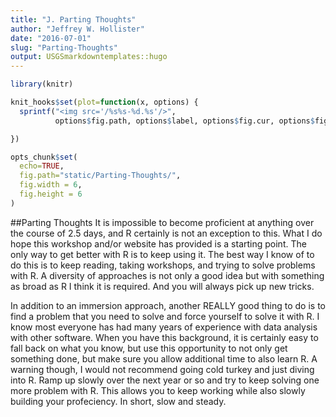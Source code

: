 ```yaml
---
title: "J. Parting Thoughts"
author: "Jeffrey W. Hollister"
date: "2016-07-01"
slug: "Parting-Thoughts"
output: USGSmarkdowntemplates::hugo
---
```



```r
library(knitr)

knit_hooks$set(plot=function(x, options) {
  sprintf("<img src='/%s%s-%d.%s'/>", 
          options$fig.path, options$label, options$fig.cur, options$fig.ext)

})

opts_chunk$set(
  echo=TRUE,
  fig.path="static/Parting-Thoughts/",
  fig.width = 6,
  fig.height = 6
)
```

##Parting Thoughts
It is impossible to become proficient at anything over the course of 2.5 days, and R certainly is not an exception to this.  What I do hope this workshop and/or website has provided is a starting point.  The only way to get better with R is to keep using it.  The best way I know of to do this is to keep reading, taking workshops, and trying to solve problems with R.  A diversity of approaches is not only a good idea but with something as broad as R I think it is required.  And you will always pick up new tricks.  

In addition to an immersion approach, another REALLY good thing to do is to find a problem that you need to solve and force yourself to solve it with R.  I know most everyone has had many years of experience with data analysis with other software.  When you have this background, it is certainly easy to fall back on what you know, but use this opportunity to not only get something done, but make sure you allow additional time to also learn R.  A warning though, I would not recommend going cold turkey and just diving into R.  Ramp up slowly over the next year or so and try to keep solving one more problem with R.  This allows you to keep working while also slowly building your profeciency. In short, slow and steady.

